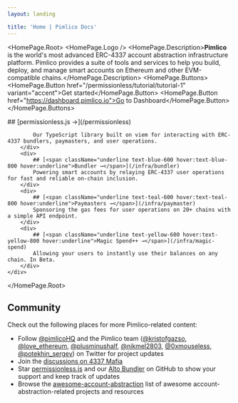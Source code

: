 ```yaml
---
layout: landing

title: 'Home | Pimlico Docs'
---
```



<HomePage.Root>
  <HomePage.Logo />
  <HomePage.Description>**Pimlico** is the world's most advanced ERC-4337 account abstraction infrastructure platform. Pimlico provides a suite of tools and services to help you build, deploy, and manage smart accounts on Ethereum and other EVM-compatible chains.</HomePage.Description>
  <HomePage.Buttons>
  <HomePage.Button href="/permissionless/tutorial/tutorial-1" variant="accent">Get started</HomePage.Button>
  <HomePage.Button href="https://dashboard.pimlico.io">Go to Dashboard</HomePage.Button>
  </HomePage.Buttons>

<div className="mx-0 mt-4 md:mx-4 xl:-mx-12 2xl:-mx-24">
    <div className="grid grid-cols-1 md:grid-cols-2 gap-6">
        <div>
            ## [<span className="underline text-orange-600 hover:text-orange-800 hover:underline">permissionless.js →</span>](/permissionless)

            Our TypeScript library built on viem for interacting with ERC-4337 bundlers, paymasters, and user operations.
        </div>
        <div>
            ## [<span className="underline text-blue-600 hover:text-blue-800 hover:underline">Bundler →</span>](/infra/bundler)
            Powering smart accounts by relaying ERC-4337 user operations for fast and reliable on-chain inclusion.
        </div>
        <div>
            ## [<span className="underline text-teal-600 hover:text-teal-800 hover:underline">Paymasters →</span>](/infra/paymaster)
            Sponsoring the gas fees for user operations on 20+ chains with a simple API endpoint.
        </div>
        <div>
            ## [<span className="underline text-yellow-600 hover:text-yellow-800 hover:underline">Magic Spend++ →</span>](/infra/magic-spend)
            Allowing your users to instantly use their balances on any chain. In Beta.
        </div>
    </div>
</div>

</HomePage.Root>

## Community

Check out the following places for more Pimlico-related content:

- Follow [@pimlicoHQ](https://twitter.com/pimlicoHQ) and the Pimlico team ([@kristofgazso](https://twitter.com/kristofgazso), [@love_ethereum](https://twitter.com/love_ethereum), [@plusminushalf](https://twitter.com/plusminushalf), [@nikmel2803](https://twitter.com/nikmel2803), [@0xmouseless](https://twitter.com/0xmouseless), [@potekhin_sergey](https://twitter.com/potekhin_sergey)) on Twitter for project updates
- Join the [discussions on 4337 Mafia](https://t.me/+emlONDb-lXI4ZTFh)
- Star [permissionless.js](https://github.com/pimlicolabs/permissionless.js) and our [Alto Bundler](https://github.com/pimlicolabs/alto) on GitHub to show your support and keep track of updates
- Browse the [awesome-account-abstraction](https://github.com/4337Mafia/awesome-account-abstraction) list of awesome account-abstraction-related projects and resources
